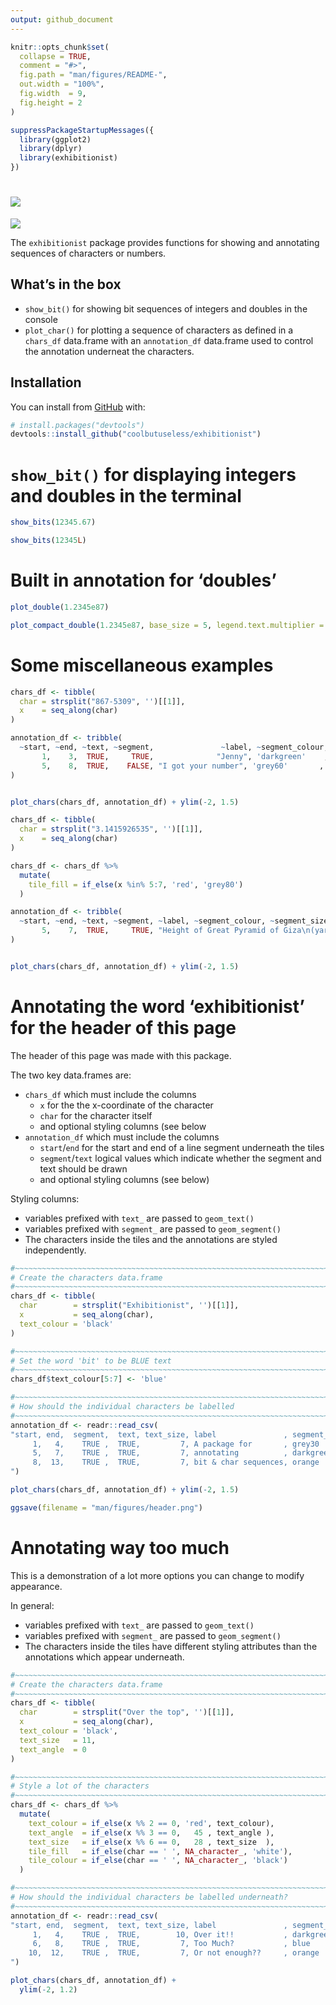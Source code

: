 ```yaml
---
output: github_document
---
```


<!-- README.md is generated from README.Rmd. Please edit that file -->

```r
knitr::opts_chunk$set(
  collapse = TRUE,
  comment = "#>",
  fig.path = "man/figures/README-",
  out.width = "100%",
  fig.width  = 9,
  fig.height = 2
)

suppressPackageStartupMessages({
  library(ggplot2)
  library(dplyr)
  library(exhibitionist)
})
```
# ![](man/figures/header.png)

<!-- badges: start -->
![](http://img.shields.io/badge/cool-useless-green.svg)
<!-- badges: end -->

The `exhibitionist` package provides functions for showing and annotating sequences of
characters or numbers.

## What's in the box

* `show_bit()` for showing bit sequences of integers and doubles in the console
* `plot_char()` for plotting a sequence of characters as defined in a `chars_df` data.frame
  with an `annotation_df` data.frame used to control the annotation underneat the characters.

## Installation

You can install from [GitHub](https://github.com/coolbutuseless/exhibitionist) with:

``` r
# install.packages("devtools")
devtools::install_github("coolbutuseless/exhibitionist")
```

# `show_bit()` for displaying integers and doubles in the terminal

```r
show_bits(12345.67)
```


```r
show_bits(12345L)
```


# Built in annotation for 'doubles'

```r
plot_double(1.2345e87)
```


```r
plot_compact_double(1.2345e87, base_size = 5, legend.text.multiplier = 2)
```




# Some miscellaneous examples

```r
chars_df <- tibble(
  char = strsplit("867-5309", '')[[1]],
  x    = seq_along(char)
)

annotation_df <- tribble(
  ~start, ~end, ~text, ~segment,               ~label, ~segment_colour, ~segment_size, 
       1,    3,  TRUE,     TRUE,              "Jenny", 'darkgreen'    , 2,
       5,    8,  TRUE,    FALSE, "I got your number", 'grey60'       , 2
)


plot_chars(chars_df, annotation_df) + ylim(-2, 1.5)
```



```r
chars_df <- tibble(
  char = strsplit("3.1415926535", '')[[1]],
  x    = seq_along(char)
)

chars_df <- chars_df %>%
  mutate(
    tile_fill = if_else(x %in% 5:7, 'red', 'grey80')
  )

annotation_df <- tribble(
  ~start, ~end, ~text, ~segment, ~label, ~segment_colour, ~segment_size, ~text_size, ~text_y,
       5,    7,  TRUE,     TRUE, "Height of Great Pyramid of Giza\n(yards)", 'darkgreen'    , 2, 6, -1.1
)


plot_chars(chars_df, annotation_df) + ylim(-2, 1.5)
```



# Annotating the word 'exhibitionist' for the header of this page

The header of this page was made with this package.

The two key data.frames are:

* `chars_df` which must include the columns
    * `x` for the the x-coordinate of the character
    * `char` for the character itself
    * and optional styling columns (see below
* `annotation_df` which must include the columns
    * `start`/`end` for the start and end of a line segment underneath the tiles
    * `segment`/`text` logical values which indicate whether the segment and text
      should be drawn
    * and optional styling columns (see below)

Styling columns: 

* variables prefixed with `text_` are passed to `geom_text()`
* variables prefixed with `segment_` are passed to `geom_segment()`
* The characters inside the tiles and the annotations are styled independently.

```r
#~~~~~~~~~~~~~~~~~~~~~~~~~~~~~~~~~~~~~~~~~~~~~~~~~~~~~~~~~~~~~~~~~~~~~~~~~~~~~~
# Create the characters data.frame
#~~~~~~~~~~~~~~~~~~~~~~~~~~~~~~~~~~~~~~~~~~~~~~~~~~~~~~~~~~~~~~~~~~~~~~~~~~~~~~
chars_df <- tibble(
  char        = strsplit("Exhibitionist", '')[[1]],
  x           = seq_along(char),
  text_colour = 'black'
)

#~~~~~~~~~~~~~~~~~~~~~~~~~~~~~~~~~~~~~~~~~~~~~~~~~~~~~~~~~~~~~~~~~~~~~~~~~~~~~~
# Set the word 'bit' to be BLUE text
#~~~~~~~~~~~~~~~~~~~~~~~~~~~~~~~~~~~~~~~~~~~~~~~~~~~~~~~~~~~~~~~~~~~~~~~~~~~~~~
chars_df$text_colour[5:7] <- 'blue'

#~~~~~~~~~~~~~~~~~~~~~~~~~~~~~~~~~~~~~~~~~~~~~~~~~~~~~~~~~~~~~~~~~~~~~~~~~~~~~~
# How should the individual characters be labelled
#~~~~~~~~~~~~~~~~~~~~~~~~~~~~~~~~~~~~~~~~~~~~~~~~~~~~~~~~~~~~~~~~~~~~~~~~~~~~~~
annotation_df <- readr::read_csv(
"start, end,  segment,  text, text_size, label               , segment_colour, segment_size
     1,   4,    TRUE ,  TRUE,         7, A package for       , grey30        , 1
     5,   7,    TRUE ,  TRUE,         7, annotating          , darkgreen     , 2
     8,  13,    TRUE ,  TRUE,         7, bit & char sequences, orange        , 1
")

plot_chars(chars_df, annotation_df) + ylim(-2, 1.5)
```

```r
ggsave(filename = "man/figures/header.png")
```


# Annotating way too much

This is a demonstration of a lot more options you can change to modify appearance.

In general:

* variables prefixed with `text_` are passed to `geom_text()`
* variables prefixed with `segment_` are passed to `geom_segment()`
* The characters inside the tiles have different styling attributes than the 
   annotations which appear underneath.

```r
#~~~~~~~~~~~~~~~~~~~~~~~~~~~~~~~~~~~~~~~~~~~~~~~~~~~~~~~~~~~~~~~~~~~~~~~~~~~~~~
# Create the characters data.frame
#~~~~~~~~~~~~~~~~~~~~~~~~~~~~~~~~~~~~~~~~~~~~~~~~~~~~~~~~~~~~~~~~~~~~~~~~~~~~~~
chars_df <- tibble(
  char        = strsplit("Over the top", '')[[1]],
  x           = seq_along(char),
  text_colour = 'black',
  text_size   = 11,
  text_angle  = 0
)

#~~~~~~~~~~~~~~~~~~~~~~~~~~~~~~~~~~~~~~~~~~~~~~~~~~~~~~~~~~~~~~~~~~~~~~~~~~~~~~
# Style a lot of the characters
#~~~~~~~~~~~~~~~~~~~~~~~~~~~~~~~~~~~~~~~~~~~~~~~~~~~~~~~~~~~~~~~~~~~~~~~~~~~~~~
chars_df <- chars_df %>% 
  mutate(
    text_colour = if_else(x %% 2 == 0, 'red', text_colour),
    text_angle  = if_else(x %% 3 == 0,   45 , text_angle ),
    text_size   = if_else(x %% 6 == 0,   28 , text_size  ),
    tile_fill   = if_else(char == ' ', NA_character_, 'white'),
    tile_colour = if_else(char == ' ', NA_character_, 'black')
  )

#~~~~~~~~~~~~~~~~~~~~~~~~~~~~~~~~~~~~~~~~~~~~~~~~~~~~~~~~~~~~~~~~~~~~~~~~~~~~~~
# How should the individual characters be labelled underneath?
#~~~~~~~~~~~~~~~~~~~~~~~~~~~~~~~~~~~~~~~~~~~~~~~~~~~~~~~~~~~~~~~~~~~~~~~~~~~~~~
annotation_df <- readr::read_csv(
"start, end,  segment,  text, text_size, label               , segment_colour, segment_linetype, segment_size, text_family, text_angle, text_hjust
     1,   4,    TRUE ,  TRUE,        10, Over it!!           , darkgreen     , 1               , 1           , serif      , 0         ,  0.5
     6,   8,    TRUE ,  TRUE,         7, Too Much?           , blue          , 2               , 2           ,            , 45        ,  1
    10,  12,    TRUE ,  TRUE,         7, Or not enough??     , orange        , 3               , 4           ,            , 180       ,  0.5
")

plot_chars(chars_df, annotation_df) + 
  ylim(-2, 1.2)
```





